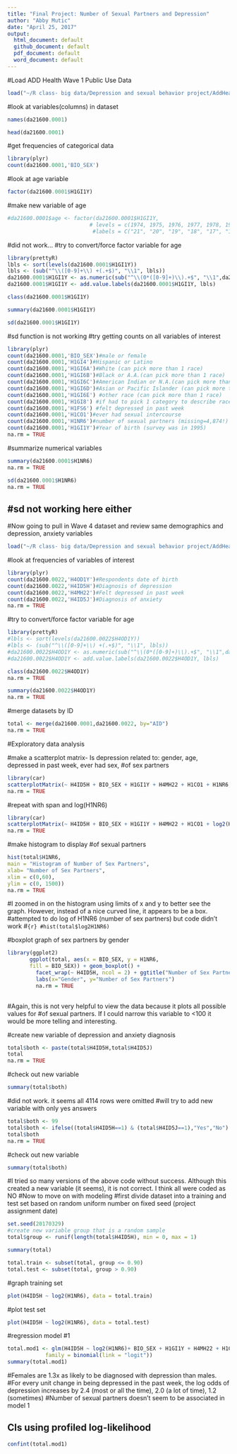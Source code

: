 ```yaml
---
title: "Final Project: Number of Sexual Partners and Depression"
author: "Abby Mutic"
date: "April 25, 2017"
output:
  html_document: default
  github_document: default
  pdf_document: default
  word_document: default
---
```

#Load ADD Health Wave 1 Public Use Data
 
```r
load("~/R class- big data/Depression and sexual behavior project/AddHealth/Milestone 2_Mutic/ICPSR_21600/DS0001/21600-0001-Data.rda")
```

#look at variables(columns) in dataset
```r
names(da21600.0001)
```

```r
head(da21600.0001)
```

#get frequencies of categorical data
```r
library(plyr)
count(da21600.0001,'BIO_SEX')
```

#look at age variable
```r
factor(da21600.0001$H1GI1Y)
```
#make new variable of age
```r
#da21600.0001$age <- factor(da21600.0001$H1GI1Y,
                          # levels = c(1974, 1975, 1976, 1977, 1978, 1979, 1980, 1981, #1982, 1983, 1984),
                           #labels = C("21", "20", "19", "18", "17", "16", "15", "14", #"13", "12"))
```
#did not work...
#try to convert/force factor variable for age 
```r
library(prettyR)
lbls <- sort(levels(da21600.0001$H1GI1Y))
lbls <- (sub("^\\([0-9]+\\) +(.+$)", "\\1", lbls))
da21600.0001$H1GI1Y <- as.numeric(sub("^\\(0*([0-9]+)\\).+$", "\\1",da21600.0001$H1GI1Y))
da21600.0001$H1GI1Y <- add.value.labels(da21600.0001$H1GI1Y, lbls)
```
```r
class(da21600.0001$H1GI1Y)
```
```r
summary(da21600.0001$H1GI1Y)
```
```r
sd(da21600.0001$H1GI1Y)
```
#sd function is not working
#try getting counts on all variables of interest
```r
library(plyr)
count(da21600.0001,'BIO_SEX')#male or female
count(da21600.0001,'H1GI4')#Hispanic or Latino
count(da21600.0001,'H1GI6A')#White (can pick more than 1 race)
count(da21600.0001,'H1GI6B')#Black or A.A.(can pick more than 1 race)
count(da21600.0001,'H1GI6C')#American Indian or N.A.(can pick more than 1 race)
count(da21600.0001,'H1GI6D')#Asian or Pacific Islander (can pick more than 1 race)
count(da21600.0001,'H1GI6E') #other race (can pick more than 1 race)
count(da21600.0001,'H1GI8') #if had to pick 1 category to describe race (missing=6,194!)
count(da21600.0001,'H1FS6') #felt depressed in past week
count(da21600.0001,'H1CO1')#ever had sexual intercourse
count(da21600.0001,'H1NR6')#number of sexual partners (missing=4,874!)
count(da21600.0001,'H1GI1Y')#Year of birth (survey was in 1995)
na.rm = TRUE
```
#summarize numerical variables
```r
summary(da21600.0001$H1NR6)
na.rm = TRUE
```

```r
sd(da21600.0001$H1NR6)
na.rm = TRUE
```
#sd not working here either
-------------------------------------------------------------------------------------------
#Now going to pull in Wave 4 dataset and review same demographics and depression, anxiety variables

```r
load("~/R class- big data/Depression and sexual behavior project/AddHealth/Milestone 2_Mutic/DS0022/21600-0022-Data.rda")
```
#look at frequencies of variables of interest
```r
library(plyr)
count(da21600.0022,'H4OD1Y')#Respondents date of birth
count(da21600.0022,'H4ID5H')#Diagnosis of depression
count(da21600.0022,'H4MH22')#Felt depressed in past week
count(da21600.0022,'H4ID5J')#Diagnosis of anxiety
na.rm = TRUE
```

#try to convert/force factor variable for age 
```r
library(prettyR)
#lbls <- sort(levels(da21600.0022$H4OD1Y))
#lbls <- (sub("^\\([0-9]+\\) +(.+$)", "\\1", lbls))
#da21600.0022$H4OD1Y <- as.numeric(sub("^\\(0*([0-9]+)\\).+$", "\\1",da21600.0022$H4OD1Y))
#da21600.0022$H4OD1Y <- add.value.labels(da21600.0022$H4OD1Y, lbls)
```
```r
class(da21600.0022$H4OD1Y)
na.rm = TRUE
```
```r
summary(da21600.0022$H4OD1Y)
na.rm = TRUE
```
#merge datasets by ID
```r
total <- merge(da21600.0001,da21600.0022, by="AID")
na.rm = TRUE
```

#Exploratory data analysis

#make a scatterplot matrix- Is depression related to: gender, age, depressed in past week, ever had sex, #of sex partners
```r
library(car)
scatterplotMatrix(~ H4ID5H + BIO_SEX + H1GI1Y + H4MH22 + H1CO1 + H1NR6, data = total)
na.rm = TRUE
```
#repeat with span and log(H1NR6)
```r
library(car)
scatterplotMatrix(~ H4ID5H + BIO_SEX + H1GI1Y + H4MH22 + H1CO1 + log2(H1NR6), span =0.7, data = total)
na.rm = TRUE
```

#make histogram to display #of sexual partners
```r
hist(total$H1NR6,
main = "Histogram of Number of Sex Partners",
xlab= "Number of Sex Partners",
xlim = c(0,60),
ylim = c(0, 1500))
na.rm = TRUE
```
#I zoomed in on the histogram using limits of x and y to better see the graph. However, instead of a nice curved line, it appears to be a box.
#attempted to do log of H1NR6 (number of sex partners) but code didn't work
#```{r}
#hist(total$log2H1NR6)
```

#boxplot graph of sex partners by gender
```r
library(ggplot2)
       ggplot(total, aes(x = BIO_SEX, y = H1NR6, 
       fill = BIO_SEX)) + geom_boxplot() +
         facet_wrap(~ H4ID5H, ncol = 2) + ggtitle("Number of Sex Partners by Gender") +
         labs(x="Gender", y="Number of Sex Partners")
         na.rm = TRUE
         
```
#Again, this is not very helpful to view the data because it plots all possible values for #of sexual partners. If I could narrow this variable to <100 it would be more telling and interesting.

#create new variable of depression and anxiety diagnosis
```r
total$both <- paste(total$H4ID5H,total$H4ID5J)
total
na.rm = TRUE
```

#check out new variable
```r
summary(total$both)
```
#did not work. it seems all 4114 rows were omitted
#will try to add new variable with only yes answers
```r
total$both <- 99
total$both <- ifelse((total$H4ID5H==1) & (total$H4ID5J==1),"Yes","No")
total$both
na.rm = TRUE
```
#check out new variable
```r
summary(total$both)
```
#I tried so many versions of the above code without success. Although this created a new variable (it seems), it is not correct. I think all were coded as NO
#Now to move on with modeling
#first divide dataset into a training and test set based on random uniform number on fixed seed (project assignment date)
```r
set.seed(20170329)
#create new variable group that is a random sample
total$group <- runif(length(total$H4ID5H), min = 0, max = 1)

summary(total)
```
```r
total.train <- subset(total, group <= 0.90)
total.test <- subset(total, group > 0.90)
```
#graph training set
```r
plot(H4ID5H ~ log2(H1NR6), data = total.train)
```
#plot test set
```r
plot(H4ID5H ~ log2(H1NR6), data = total.test)
```

#regression model #1
```r
total.mod1 <- glm(H4ID5H ~ log2(H1NR6)+ BIO_SEX + H1GI1Y + H4MH22 + H1CO1, data = total.train,
            family = binomial(link = "logit"))
summary(total.mod1)
```
#Females are  1.3x as likely to be diagnosed with depression than males.
#For every unit change in being depressed in the past week, the log odds of depression increases by 2.4 (most or all the time), 2.0 (a lot of time), 1.2 (sometimes)
#Number of sexual partners doesn't seem to be associated in model 1

## CIs using profiled log-likelihood
```r
confint(total.mod1)
```

